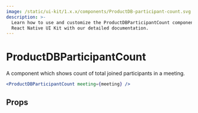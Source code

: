 ```yaml
---
image: /static/ui-kit/1.x.x/components/ProductDB-participant-count.svg
description: >-
  Learn how to use and customize the ProductDBParticipantCount component in ProductDB's
  React Native UI Kit with our detailed documentation.
---
```


# ProductDBParticipantCount

A component which shows count of total joined participants in a meeting.

```jsx
<ProductDBParticipantCount meeting={meeting} />
```

## Props

<PropsTable of="ProductDB-participant-count" />

<head>
  <title>React Native UI Kit ProductDBParticipantCount</title>
</head>
